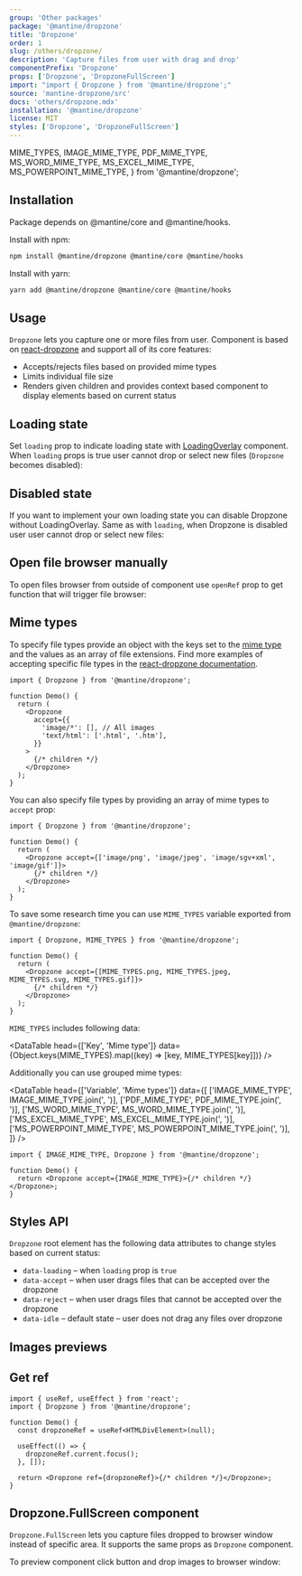 ```yaml
---
group: 'Other packages'
package: '@mantine/dropzone'
title: 'Dropzone'
order: 1
slug: /others/dropzone/
description: 'Capture files from user with drag and drop'
componentPrefix: 'Dropzone'
props: ['Dropzone', 'DropzoneFullScreen']
import: "import { Dropzone } from '@mantine/dropzone';"
source: 'mantine-dropzone/src'
docs: 'others/dropzone.mdx'
installation: '@mantine/dropzone'
license: MIT
styles: ['Dropzone', 'DropzoneFullScreen']
---
```


  MIME_TYPES,
  IMAGE_MIME_TYPE,
  PDF_MIME_TYPE,
  MS_WORD_MIME_TYPE,
  MS_EXCEL_MIME_TYPE,
  MS_POWERPOINT_MIME_TYPE,
} from '@mantine/dropzone';

## Installation

Package depends on @mantine/core and @mantine/hooks.

Install with npm:

```sh
npm install @mantine/dropzone @mantine/core @mantine/hooks
```

Install with yarn:

```sh
yarn add @mantine/dropzone @mantine/core @mantine/hooks
```

## Usage

`Dropzone` lets you capture one or more files from user.
Component is based on [react-dropzone](https://react-dropzone.js.org/) and support all of its core features:

- Accepts/rejects files based on provided mime types
- Limits individual file size
- Renders given children and provides context based component to display elements based on current status

<Demo data={DropzoneDemos.usage} />

## Loading state

Set `loading` prop to indicate loading state with [LoadingOverlay](/core/loading-overlay/) component.
When `loading` props is true user cannot drop or select new files (`Dropzone` becomes disabled):

<Demo data={DropzoneDemos.loading} />

## Disabled state

If you want to implement your own loading state you can disable Dropzone without LoadingOverlay.
Same as with `loading`, when Dropzone is disabled user user cannot drop or select new files:

<Demo data={DropzoneDemos.disabled} />

## Open file browser manually

To open files browser from outside of component use `openRef` prop to get function that will trigger file browser:

<Demo data={DropzoneDemos.manual} />

## Mime types

To specify file types provide an object with the keys set to the [mime type](https://developer.mozilla.org/en-US/docs/Web/HTTP/Basics_of_HTTP/MIME_types/Common_types)
and the values as an array of file extensions. Find more examples of accepting specific file types
in the [react-dropzone documentation](https://react-dropzone.js.org/#section-accepting-specific-file-types).

```tsx
import { Dropzone } from '@mantine/dropzone';

function Demo() {
  return (
    <Dropzone
      accept={{
        'image/*': [], // All images
        'text/html': ['.html', '.htm'],
      }}
    >
      {/* children */}
    </Dropzone>
  );
}
```

You can also specify file types by providing an array of mime types to `accept` prop:

```tsx
import { Dropzone } from '@mantine/dropzone';

function Demo() {
  return (
    <Dropzone accept={['image/png', 'image/jpeg', 'image/sgv+xml', 'image/gif']}>
      {/* children */}
    </Dropzone>
  );
}
```

To save some research time you can use `MIME_TYPES` variable exported from `@mantine/dropzone`:

```tsx
import { Dropzone, MIME_TYPES } from '@mantine/dropzone';

function Demo() {
  return (
    <Dropzone accept={[MIME_TYPES.png, MIME_TYPES.jpeg, MIME_TYPES.svg, MIME_TYPES.gif]}>
      {/* children */}
    </Dropzone>
  );
}
```

`MIME_TYPES` includes following data:

<DataTable
  head={['Key', 'Mime type']}
  data={Object.keys(MIME_TYPES).map((key) => [key, MIME_TYPES[key]])}
/>

Additionally you can use grouped mime types:

<DataTable
  head={['Variable', 'Mime types']}
  data={[
    ['IMAGE_MIME_TYPE', IMAGE_MIME_TYPE.join(', ')],
    ['PDF_MIME_TYPE', PDF_MIME_TYPE.join(', ')],
    ['MS_WORD_MIME_TYPE', MS_WORD_MIME_TYPE.join(', ')],
    ['MS_EXCEL_MIME_TYPE', MS_EXCEL_MIME_TYPE.join(', ')],
    ['MS_POWERPOINT_MIME_TYPE', MS_POWERPOINT_MIME_TYPE.join(', ')],
  ]}
/>

```tsx
import { IMAGE_MIME_TYPE, Dropzone } from '@mantine/dropzone';

function Demo() {
  return <Dropzone accept={IMAGE_MIME_TYPE}>{/* children */}</Dropzone>;
}
```

## Styles API

`Dropzone` root element has the following data attributes to change styles based on current status:

- `data-loading` – when `loading` prop is `true`
- `data-accept` – when user drags files that can be accepted over the dropzone
- `data-reject` – when user drags files that cannot be accepted over the dropzone
- `data-idle` – default state – user does not drag any files over dropzone

<Demo data={DropzoneDemos.stylesApi} />

## Images previews

<Demo data={DropzoneDemos.preview} />

## Get ref

```tsx
import { useRef, useEffect } from 'react';
import { Dropzone } from '@mantine/dropzone';

function Demo() {
  const dropzoneRef = useRef<HTMLDivElement>(null);

  useEffect(() => {
    dropzoneRef.current.focus();
  }, []);

  return <Dropzone ref={dropzoneRef}>{/* children */}</Dropzone>;
}
```

## Dropzone.FullScreen component

`Dropzone.FullScreen` lets you capture files dropped to browser window instead of specific area.
It supports the same props as `Dropzone` component.

To preview component click button and drop images to browser window:

<Demo data={DropzoneDemos.fullScreen} />
